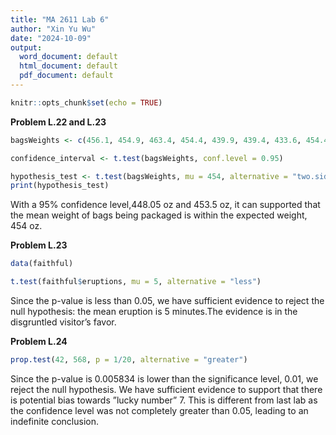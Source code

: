 ```yaml
---
title: "MA 2611 Lab 6"
author: "Xin Yu Wu"
date: "2024-10-09"
output:
  word_document: default
  html_document: default
  pdf_document: default
---
```


```r
knitr::opts_chunk$set(echo = TRUE)
```


**Problem L.22 and L.23**
```r

bagsWeights <- c(456.1, 454.9, 463.4, 454.4, 439.9, 439.4, 433.6, 454.4, 441.2, 451.7, 451.1, 454.1, 449.7, 450.1, 449.6, 449.8, 448.2, 451.5, 447.9, 449.2, 455.1, 454.5, 459.2, 453.7, 456.5)

confidence_interval <- t.test(bagsWeights, conf.level = 0.95)

hypothesis_test <- t.test(bagsWeights, mu = 454, alternative = "two.sided", conf.level = 0.95)
print(hypothesis_test)
```


With a 95% confidence level,448.05 oz and 453.5 oz, it can supported that the mean weight of bags being packaged is within the expected weight, 454 oz. 


**Problem L.23**
```r
data(faithful)

t.test(faithful$eruptions, mu = 5, alternative = "less")

```
Since the p-value is less than 0.05, we have sufficient evidence to reject the null hypothesis: the mean eruption is 5 minutes.The evidence is in the disgruntled visitor's favor. 


**Problem L.24**
```r

prop.test(42, 568, p = 1/20, alternative = "greater")

```
Since the p-value is 0.005834 is lower than the significance level, 0.01, we reject the null hypothesis. We have sufficient evidence to support that there is potential bias towards ”lucky number” 7. This is different from last lab as the confidence level was not completely greater than 0.05, leading to an indefinite conclusion. 

